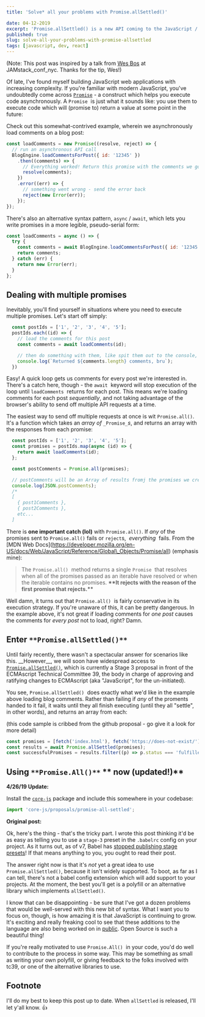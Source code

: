 ```yaml
---
title: 'Solve* all your problems with Promise.allSettled()'

date: 04-12-2019
excerpt: 'Promise.allSettled() is a new API coming to the JavaScript / ES6 standard which can help you more efficiently build node applications that make simultaneous asynchronous API calls'
published: true
slug: solve-all-your-problems-with-promise-allsettled
tags: [javascript, dev, react]
---
```


(Note: This post was inspired by a talk from [Wes Bos](https://twitter.com/wesbos) at JAMstack_conf_nyc. Thanks for the tip, Wes!)

Of late, I've found myself building JavaScript web applications with increasing complexity. If you're familiar with modern JavaScript, you've undoubtedly come across [`Promise`](https://developer.mozilla.org/en-US/docs/Web/JavaScript/Reference/Global_Objects/Promise) - a construct which helps you execute code asynchronously. A `Promise`  is just what it sounds like: you use them to execute code which will (promise to) return a value at some point in the future:

Check out this somewhat-contrived example, wherein we asynchronously load comments on a blog post:

```js
const loadComments = new Promise((resolve, reject) => {
  // run an asynchronous API call
  BlogEngine.loadCommentsForPost({ id: '12345' })
    .then((comments) => {
      // Everything worked! Return this promise with the comments we got back.
      resolve(comments);
    })
    .error((err) => {
      // something went wrong - send the error back
      reject(new Error(err));
    });
});
```

There's also an alternative syntax pattern, `async` / `await`, which lets you write promises in a more legible, pseudo-serial form:

```js
const loadComments = async () => {
  try {
    const comments = await BlogEngine.loadCommentsForPost({ id: '12345' });
    return comments;
  } catch (err) {
    return new Error(err);
  }
};
```

## Dealing with multiple promises

Inevitably, you'll find yourself in situations where you need to execute multiple promises. Let's start off simply:

```js
  const postIds = ['1', '2', '3', '4', '5'];
  postIds.each((id) => {
    // load the comments for this post
    const comments = await loadComments(id);

    // then do something with them, like spit them out to the console, for example
    console.log(`Returned ${comments.length} comments, bru`);
  })
```

Easy! A quick loop gets us comments for every post we're interested in. There's a catch here, though - the `await`  keyword will stop execution of the loop until `loadComments`  returns for each post. This means we're loading comments for each post _sequentially_, and not taking advantage of the browser's ability to send off multiple API requests at a time.

The easiest way to send off multiple requests at once is wit `Promise.all()`. It's a function which takes an _array of_ `_Promise_`_s_, and returns an array with the responses from each promise:

```js
  const postIds = ['1', '2', '3', '4', '5'];
  const promises = postIds.map(async (id) => {
    return await loadComments(id);
  };

  const postComments = Promise.all(promises);

  // postComments will be an Array of results fromj the promises we created:
  console.log(JSON.postComments);
  /*
  [
    { post1Comments },
    { post2Comments },
    etc...
  ]
```

There is **one important catch (lol)** with `Promise.all()`. If _any_ of the promises sent to `Promise.all()` fails or `reject`s,  *everything*  fails. From the \[MDN Web Docs\](https://developer.mozilla.org/en-US/docs/Web/JavaScript/Reference/Global\_Objects/Promise/all) (emphasis mine):

> The `Promise.all()`  method returns a single `Promise`  that resolves when all of the promises passed as an iterable have resolved or when the iterable contains no promises. **\*\*It rejects with the reason of the first promise that rejects.\*\***

Well damn, it turns out that `Promise.all()`  is fairly conservative in its execution strategy. If you're unaware of this, it can be pretty dangerous. In the example above, it's not great if loading comments for _one post_ causes the comments for _every post_ not to load, right? Damn.

## **Enter** `**Promise.allSettled()**` 

Until fairly recently, there wasn't a spectacular answer for scenarios like this. \_\_However\_\_, we will soon have widespread access to [`Promise.allSettled()`](https://github.com/tc39/proposal-promise-allSettled), which is currently a Stage 3 proposal in front of the ECMAscript Technical Committee 39, the body in charge of approving and ratifying changes to ECMAscript (aka "JavaScript", for the un-initiated).

You see, `Promise.allSettled()`  does exactly what we'd like in the example above loading blog comments. Rather than failing if _any_ of the proments handed to it fail, it waits until they all finish executing (until they all "settle", in other words), and returns an array from each:

(this code sample is cribbed from the github proposal - go give it a look for more detail)

```js
const promises = [fetch('index.html'), fetch('https://does-not-exist/')];
const results = await Promise.allSettled(promises);
const successfulPromises = results.filter((p) => p.status === 'fulfilled');
```

## **Using** `**Promise.All()**` ** now (updated!)**

**4/26/19 Update:**

Install the [`core-js`](https://github.com/zloirock/core-js) package and include this somewhere in your codebase:

```js
import 'core-js/proposals/promise-all-settled';
```

**Original post:**

Ok, here's the thing - that's the tricky part. I wrote this post thinking it'd be as easy as telling you to use a `stage-3` preset in the `.babelrc` config on your project. As it turns out, as of v7, Babel has [stopped publishing stage presets](https://babeljs.io/blog/2018/07/27/removing-babels-stage-presets)! If that means anything to you, you ought to read their post.

The answer right now is that it's _not_ yet a great idea to use `Promise.allSettled()`, because it isn't widely supported. To boot, as far as I can tell, there's not a babel config extension which will add support to your projects. At the moment, the best you'll get is a polyfill or an alternative library which implements `allSettled()`.

I know that can be disappointing - be sure that I've got a dozen problems that would be well-served with this new bit of syntax. What I want you to focus on, though, is how amazing it is that JavaScript is continuing to grow. It's exciting and really freaking cool to see that these additions to the language are also being worked on in [public](https://github.com/tc39/proposal-promise-allSettled). Open Source is such a beautiful thing!

If you're really motivated to use `Promise.All()`  in your code, you'd do well to contribute to the process in some way. This may be something as small as writing your own polyfill, or giving feedback to the folks involved with tc39, or one of the alternative libraries to use.

## Footnote

I'll do my best to keep this post up to date. When `allSettled` is released, I'll let y'all know. 👍
